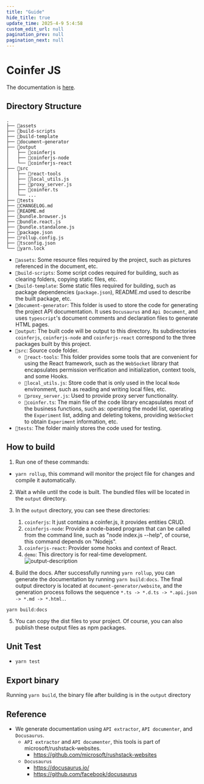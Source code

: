 ```yaml
---
title: "Guide"
hide_title: true
update_time: 2025-4-9 5:4:58
custom_edit_url: null
pagination_prev: null
pagination_next: null
---
```


# Coinfer JS

The documentation is [here](https://coinfer.ai/coinferjs/).

## Directory Structure

```
.
├── 📂assets
├── 📂build-scripts
├── 📂build-template
├── 📂document-generator
├── 📂output
│   ├── 📂coinferjs
│   ├── 📂coinferjs-node
│   └── 📂coinferjs-react
├── 📂src
│   ├── 📂react-tools
│   ├── 📄local_utils.js
│   ├── 📄proxy_server.js
│   ├── 📄coinfer.ts
│   └── ...
├── 📂tests
├── 📄CHANGELOG.md
├── 📄README.md
├── 📄bundle.browser.js
├── 📄bundle.react.js
├── 📄bundle.standalone.js
├── 📄package.json
├── 📄rollup.config.js
├── 📄tsconfig.json
└── 📄yarn.lock
```

- `📂assets`: Some resource files required by the project, such as pictures referenced in the document, etc.
- `📂build-scripts`: Some script codes required for building, such as clearing folders, copying static files, etc.
- `📂build-template`: Some static files required for building, such as package dependencies (`package.json`), README.md used to describe the built package, etc.
- `📂document-generator`: This folder is used to store the code for generating the project API documentation. It uses `Docusaurus` and `Api Document`, and uses `typescript`'s document comments and declaration files to generate HTML pages.
- `📂output`: The built code will be output to this directory. Its subdirectories `coinferjs`, `coinferjs-node` and `coinferjs-react` correspond to the three packages built by this project.
- `📂src`: Source code folder.
   - `📂react-tools`: This folder provides some tools that are convenient for using the React framework, such as the `WebSocket` library that encapsulates permission verification and initialization, context tools, and some Hooks.
   - `📄local_utils.js`: Store code that is only used in the local `Node` environment, such as reading and writing local files, etc.
   - `📄proxy_server.js`: Used to provide proxy server functionality.
   - `📄coinfer.ts`: The main file of the code library encapsulates most of the business functions, such as: operating the model list, operating the `Experiment` list, adding and deleting tokens, providing `WebSocket` to obtain `Experiment` information, etc.
- `📂tests`: The folder mainly stores the code used for testing.

## How to build

1. Run one of these commands:
- `yarn rollup`, this command will monitor the project file for changes and compile it automatically.
2. Wait a while until the code is built. The bundled files will be located in the `output` directory.
3. In the `output` directory, you can see these directories:
   1. `coinferjs`: It just contains a coinfer.js, it provides entities CRUD.
   2. `coinferjs-node`: Provide a node-based program that can be called from the command line, such as "node index.js --help", of course, this command depends on "Nodejs".
   3. `coinferjs-react`: Provider some hooks and context of React.
   4. `demo`: This directory is for real-time development.
![output-description](./assets/images/coinferjs-output.drawio.png)

4. Build the docs. After successfully running `yarn rollup`, you can generate the documentation by running `yarn build:docs`. The final output directory is located at `document-generator/website`, and the generation process follows the sequence `*.ts -> *.d.ts -> *.api.json -> *.md -> *.html.`.

```
yarn build:docs
```

5. You can copy the dist files to your project. Of course, you can also publish these output files as npm packages.

## Unit Test
- `yarn test`

## Export binary
Running `yarn build`, the binary file after building is in the `output` directory

## Reference
- We generate documentation using `API extractor`, `API documenter`, and `Docusaurus`.
   - `API extractor` and `API documenter`, this tools is part of microsoft/rushstack-websites.
      - https://github.com/microsoft/rushstack-websites
   - `Docusaurus`
      - https://docusaurus.io/
      - https://github.com/facebook/docusaurus
